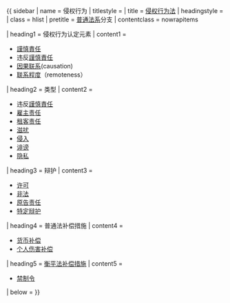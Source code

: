 {{ sidebar
| name         = 侵权行为
| titlestyle   = {{law sidebar style|title}}
| title        = [[侵权行为|侵权行为法]]
| headingstyle = {{law sidebar style|heading}}
| class        = hlist
| pretitle     = [[普通法系]]分支
| contentclass = nowrapitems

| heading1 = 侵权行为认定元素
| content1 =
* [[謹慎責任]]
* 违反[[謹慎責任]]
* [[因果联系]](causation)
* [[联系程度]]（remoteness）

| heading2 = 类型
| content2 =
* 违反[[謹慎責任]]
* [[雇主责任]]
* [[租客责任]]
* [[滋扰]]
* [[侵入]]
* [[诽谤]]
* [[隐私]]

| heading3 = 辩护
| content3 =
* [[许可]]
* [[非法]]
* [[原告责任]]
* [[特定辩护]]


| heading4 = 普通法补偿措施
| content4 =
* [[货币补偿]]
* [[个人伤害补偿]]


| heading5 = [[衡平法补偿措施]]
| content5 =
* [[禁制令]]

| below     =
}}<noinclude>{{Documentation|content=

[[Category:法律導航模板]]
[[Category:側面模板]]

}}</noinclude>